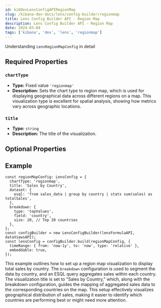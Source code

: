 ```yaml
---
id: kibDevLensConfigAPIRegionMap
slug: /kibana-dev-docs/lens/config-builder/regionmap
title: Lens Config Builder API - Region Map
description: Lens Config Builder API - Region Map
date: 2024-03-04
tags: ['kibana', 'dev', 'lens', 'regionmap']
---
```



Understanding `LensRegionMapConfig` in detail

## Required Properties

### `chartType`

- **Type:** Fixed value `'regionmap'`
- **Description:** Sets the chart type to region map, which is used for displaying geographical data across different regions on a map. This visualization type is excellent for spatial analysis, showing how metrics vary across geographic locations.

### `title`

- **Type:** `string`
- **Description:** The title of the visualization.

<Dataset />

<Breakdown />

## Optional Properties



## Example

```
const regionMapConfig: LensConfig = {
  chartType: 'regionmap',
  title: 'Sales by Country',
  dataset: {
    esql: 'from sales_data | group by country | stats sum(sales) as totalSales',
  },
  breakdown: {
    type: 'topValues',
    field: 'country',
    size: 20, // Top 20 countries
  },
};
const configBuilder = new LensConfigBuilder(lensFormulaAPI, dataViewsAPI);
const lensConfig = configBuilder.build(regionMapConfig, {
  timeRange: { from: 'now-1y', to: 'now', type: 'relative' },
  embeddable: true,
});
```

This example outlines how to set up a region map visualization to display total sales by country. The `breakdown` configuration is used to segment the data by country, and an ESQL query aggregates sales within each country. The visualization title is set to "Sales by Country," which, along with the breakdown configuration, guides the mapping of aggregated sales data to the corresponding countries on the map. This setup effectively visualizes geographical distribution of sales, making it easier to identify which countries are performing best or might need more attention.